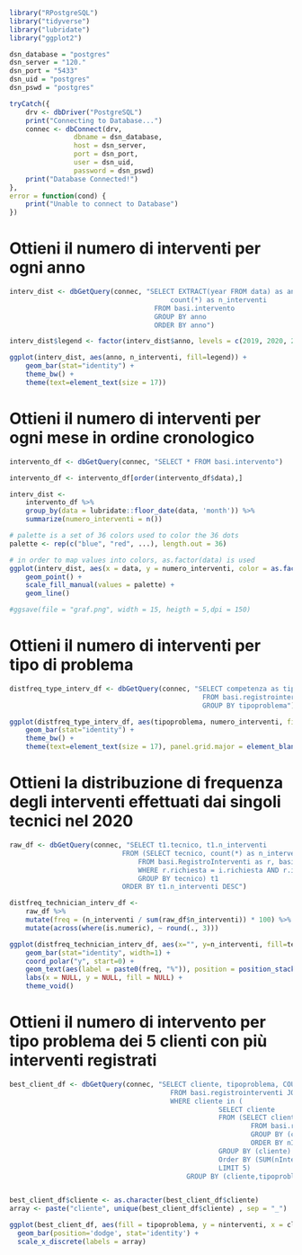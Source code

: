 ```r
library("RPostgreSQL")
library("tidyverse")
library("lubridate")
library("ggplot2")
```

```r
dsn_database = "postgres"
dsn_server = "120."
dsn_port = "5433"
dsn_uid = "postgres"
dsn_pswd = "postgres"

tryCatch({
    drv <- dbDriver("PostgreSQL")
    print("Connecting to Database...")
    connec <- dbConnect(drv,
                dbname = dsn_database,
                host = dsn_server,
                port = dsn_port,
                user = dsn_uid,
                password = dsn_pswd)
    print("Database Connected!")
},
error = function(cond) {
    print("Unable to connect to Database")
})
```

# Ottieni il numero di interventi per ogni anno

```r
interv_dist <- dbGetQuery(connec, "SELECT EXTRACT(year FROM data) as anno, 
                                        count(*) as n_interventi
                                    FROM basi.intervento 
                                    GROUP BY anno
                                    ORDER BY anno")

interv_dist$legend <- factor(interv_dist$anno, levels = c(2019, 2020, 2021))

ggplot(interv_dist, aes(anno, n_interventi, fill=legend)) + 
    geom_bar(stat="identity") +
    theme_bw() +
    theme(text=element_text(size = 17))
```

# Ottieni il numero di interventi per ogni mese in ordine cronologico

```r
intervento_df <- dbGetQuery(connec, "SELECT * FROM basi.intervento")

intervento_df <- intervento_df[order(intervento_df$data),]

interv_dist <-
    intervento_df %>% 
    group_by(data = lubridate::floor_date(data, 'month')) %>%
    summarize(numero_interventi = n())

# palette is a set of 36 colors used to color the 36 dots 
palette <- rep(c("blue", "red", ...), length.out = 36)

# in order to map values into colors, as.factor(data) is used
ggplot(interv_dist, aes(x = data, y = numero_interventi, color = as.factor(data), group = 1)) +  
    geom_point() +
    scale_fill_manual(values = palette) +
    geom_line()

#ggsave(file = "graf.png", width = 15, heigth = 5,dpi = 150)

```

# Ottieni il numero di interventi per tipo di problema

```r
distfreq_type_interv_df <- dbGetQuery(connec, "SELECT competenza as tipoproblema, COUNT(*) as numero_interventi 
                                                FROM basi.registrointerventi as r NATURAL JOIN basi.possiede as p
                                                GROUP BY tipoproblema")

ggplot(distfreq_type_interv_df, aes(tipoproblema, numero_interventi, fill=tipoproblema)) + 
    geom_bar(stat="identity") +
    theme_bw() +
    theme(text=element_text(size = 17), panel.grid.major = element_blank(), panel.grid.minor = element_blank())

```

# Ottieni la distribuzione di frequenza degli interventi effettuati dai singoli tecnici nel 2020

```r
raw_df <- dbGetQuery(connec, "SELECT t1.tecnico, t1.n_interventi
                            FROM (SELECT tecnico, count(*) as n_interventi
                                FROM basi.RegistroInterventi as r, basi.Intervento as i 
                                WHERE r.richiesta = i.richiesta AND r.intervento = i.nintervento AND i.data > '2020-1-1' AND i.data < '2021-1-1'
                                GROUP BY tecnico) t1
                            ORDER BY t1.n_interventi DESC")

distfreq_technician_interv_df <-
    raw_df %>%
    mutate(freq = (n_interventi / sum(raw_df$n_interventi)) * 100) %>%
    mutate(across(where(is.numeric), ~ round(., 3)))

ggplot(distfreq_technician_interv_df, aes(x="", y=n_interventi, fill=tecnico)) +
    geom_bar(stat="identity", width=1) +
    coord_polar("y", start=0) +
    geom_text(aes(label = paste0(freq, "%")), position = position_stack(vjust=0.5)) +
    labs(x = NULL, y = NULL, fill = NULL) +
    theme_void()
```

# Ottieni il numero di intervento per tipo problema dei 5 clienti con più interventi registrati

```r
best_client_df <- dbGetQuery(connec, "SELECT cliente, tipoproblema, COUNT(*) as nInterventi 
                                        FROM basi.registrointerventi JOIN basi.richiesta on npratica = registrointerventi.richiesta
                                        WHERE cliente in (
                                                    SELECT cliente
                                                    FROM (SELECT cliente, tipoproblema, COUNT(*) as nInterventi 
                                                            FROM basi.registrointerventi JOIN basi.richiesta on npratica = registrointerventi.richiesta
                                                            GROUP BY (cliente, tipoproblema)
                                                            ORDER BY nInterventi) t1
                                                    GROUP BY (cliente)
                                                    Order BY (SUM(nInterventi)) DESC
                                                    LIMIT 5)
                                            GROUP BY (cliente,tipoproblema);")


best_client_df$cliente <- as.character(best_client_df$cliente)
array <- paste("cliente", unique(best_client_df$cliente) , sep = "_")

ggplot(best_client_df, aes(fill = tipoproblema, y = ninterventi, x = cliente)) +
  geom_bar(position='dodge', stat='identity') +
  scale_x_discrete(labels = array)
```